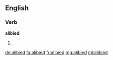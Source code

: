 ==English==

===Verb===
'''alibied'''

# {{past of|alibi}}

[[de:alibied]]
[[fa:alibied]]
[[fr:alibied]]
[[mg:alibied]]
[[ml:alibied]]